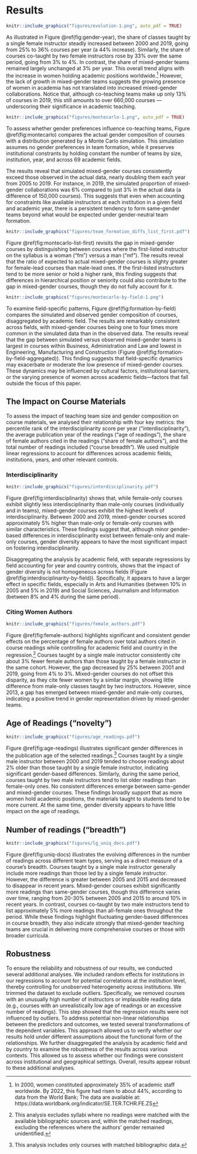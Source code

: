 
# Results

```r

knitr::include_graphics("figures/evolution-1.png", auto_pdf = TRUE)
```

As illustrated in Figure \@ref(fig:gender-year), the share of classes taught by a single female instructor steadly increased between 2000 and 2019, going from 25% to 36% courses per year (a 44% increase). Similarly, the share of courses co-taught by two female instructors rose by 33% over the same period, going from 3% to 4%.  In contrast, the share of mixed-gender teams remained largely unchanged at 3% per year. This overall trend aligns with the increase in women holding academic positions worldwide.[^women-academia] However, the lack of growth in mixed-gender teams suggests the growing presence of women in academia has not translated into increased mixed-gender collaborations. Notice that, although co-teaching teams make up only 13% of courses in 2019, this still amounts to over 660,000 courses --- underscoring their significance in academic teaching.

[^women-academia]: In 2000, women constituted approximately 35% of academic staff worldwide. By 2022, this figure had risen to about 44%, according to data from the World Bank; The data are available at: https://data.worldbank.org/indicator/SE.TER.TCHR.FE.ZS

```r

knitr::include_graphics("figures/montecarlo-1.png", auto_pdf = TRUE)
```

To assess whether gender preferences influence co-teaching teams, Figure \@ref(fig:montecarlo) compares the actual gender composition of courses with a distribution generated by a Monte Carlo simulation. This simulation assumes no gender preferences in team formation, while it preserves institutional constrants by holding constant the number of teams by size, institution, year, and across 69 academic fields.

The results reveal that simulated mixed-gender courses consistently exceed those observed in the actual data, nearly doubling them each year from 2005 to 2019. For instance, in 2019, the simulated proportion of mixed-gender collaborations was 6% compared to just 3% in the actual data (a difference of 150,000 courses). This suggests that even when accounting for constraints like available instructors at each institution in a given field and academic year, there is a persistent tendency to form same-gender teams beyond what would be expected under gender-neutral team formation.

```r

knitr::include_graphics("figures/team_formation_diffs_list_first.pdf")
```

Figure \@ref(fig:montecarlo-list-first) revisits the gap in mixed-gender courses by distinguishing between courses where the first-listed instructor on the syllabus is a woman ("fm") versus a man ("mf"). The results reveal that the ratio of expected to actual mixed-gender courses is slighty greater for female-lead courses than male-lead ones. If the first-listed instructors tend to be more senior or hold a higher rank, this finding suggests that differences in hierarchical position or seniority could also contribute to the gap in mixed-gender courses, though they do not fully account for it.

```r
knitr::include_graphics("figures/montecarlo-by-field-1.png")
```

To examine field-specific patterns, Figure \@ref(fig:formation-by-field) compares the simulated and observed gender composition of courses, disaggregated by academic field. The results are remarkably consistent across fields, with mixed-gender courses being one to four times more common in the simulated data than in the observed data. The results reveal that the gap between simulated versus observed mixed-gender teams is largest in courses within Business, Administration and Law and lowest in Engineering, Manufacturing and Construction (Figure \@ref(fig:formation-by-field-aggregated)). This finding suggests that field-specific dynamics may exacerbate or moderate the low presence of mixed-gender courses. These dynamics may be influenced by cultural factors, institutional barriers, or the varying presence of women across academic fields---factors that fall outside the focus of this paper.

## The Impact on Course Materials

To assess the impact of teaching team size and gender composition on course materials, we analysed their relationship with four key metrics: the percentile rank of the interdisciplinarity score per year ("interdisciplinarity"), the average publication year of the readings ("age of readings"), the share of female authors cited in the readings ("share of female authors"), and the total number of readings included ("course breadth"). We used multiple linear regressions to account for differences across academic fields, institutions, years, and other relevant controls.

### Interdisciplinarity

```r
knitr::include_graphics("figures/interdisciplinarity.pdf")
```

Figure \@ref(fig:interdisciplinarity) shows that, while female-only courses exhibit slightly less interdisciplinarity than male-only courses (individually and in teams), mixed-gender courses exhibit the highest levels of interdisciplinarity. Between 2000 and 2019, mixed-gender courses scored approximately 5% higher than male-only or female-only courses with similar characteristics. These findings suggest that, although minor gender-based differences in interdisciplinarity exist between female-only and male-only courses, gender diversity appears to have the most significant impact on fostering interdisciplinarity.

Disaggregating the analysis by academic field, with separate regressions by field accounting for year and country controls, shows that the impact of gender diversity is not homogeneous across fields (Figure \@ref(fig:interdisciplinarity-by-field)). Specifically, it appears to have a larger effect in specific fields, especially in Arts and Humanities (between 10%  in 2005 and 5% in 2019) and Social Sciences, Journalism and Information (between 8% and 4% during the same period).

### Citing Women Authors

```r
knitr::include_graphics("figures/female_authors.pdf")
```

Figure \@ref(fig:female-authors) highlights significant and consistent gender effects on the percentage of female authors over total authors cited in course readings while controlling for academic field and country in the regression.[^female-authors] Courses taught by a single male instructor consistently cite about 3% fewer female authors than those taught by a female instructor in the same cohort. However, the gap decreased by 25% between 2001 and 2019, going from 4% to 3%. Mixed-gender courses do not offset this disparity, as they cite fewer women by a similar margin, showing little difference from male-only classes taught by two instructors.  However, since 2013, a gap has emerged between mixed-gender and male-only courses, indicating a positive trend in gender representation driven by mixed-gender teams.

[^female-authors]: This analysis excludes syllabi where no readings were matched with the available bibliographic sources and, within the matched readings, excluding the references where the authors' gender remained unidentified.

## Age of Readings (“novelty”)

```r
knitr::include_graphics("figures/age_readings.pdf")
```

Figure \@ref(fig:age-readings) illustrates significant gender differences in the publication age of the selected readings.[^age-footnote] Courses taught by a single male instructor between 2000 and 2019 tended to choose readings about 2% older than those taught by a single female instructor, indicating significant gender-based differences. Similarly, during the same period, courses taught by two male instructors tend to list older readings than female-only ones. No consistent differences emerge between same-gender and mixed-gender courses. These findings broadly support that as more women hold academic positions, the materials taught to students tend to be more current. At the same time, gender diversity appears to have little impact on the age of readings.

[^age-footnote]: This analysis includes only courses with matched bibliographic data. 

## Number of readings (“breadth”)

```r
knitr::include_graphics("figures/lg_uniq_docs.pdf")
```

Figure \@ref(fig:uniq-docs) illustrates the evolving differences in the number of readings across different team types, serving as a direct measure of a course's breadth. Courses taught by a single male instructor generally include more readings than those led by a single female instructor. However, the difference is greater between 2005 and 2015 and decreased to disappear in recent years. Mixed-gender courses exhibit significantly more readings than same-gender courses, though this difference varies over time, ranging from 20-30% between 2005 and 2015 to around 10% in recent years. In contrast, courses co-taught by two male instructors tend to list approximately 5% more readings than all-female ones throughout the period. While these findings highlight fluctuating gender-based differences in course breadth, they also indicate strongly that mixed-gender teaching teams are crucial in delivering more comprehensive courses or those with broader curricula. 

## Robustness

To ensure the reliability and robustness of our results, we conducted several additional analyses. We included random effects for institutions in our regressions to account for potential correlations at the institution level, thereby controlling for unobserved heterogeneity across institutions. We trimmed the dataset to exclude outliers. Specifically, we removed courses with an unusually high number of instructors or implausible reading data (e.g., courses with an unrealistically low age of readings or an excessive number of readings). This step showed that the regression results were not influenced by outliers. To address potential non-linear relationships between the predictors and outcomes, we tested several transformations of the dependent variables. This approach allowed us to verify whether our results hold under different assumptions about the functional form of the relationships. We further disaggregated the analysis by academic field and by country to examine the robustness of the results across various contexts. This allowed us to assess whether our findings were consistent across institutional and geographical settings. Overall, results appear robust to these additional analyses.